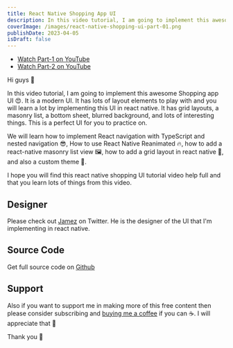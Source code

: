 ```yaml
---
title: React Native Shopping App UI
description: In this video tutorial, I am going to implement this awesome Shopping app UI 😍.
coverImage: /images/react-native-shopping-ui-part-01.png
publishDate: 2023-04-05
isDraft: false
---
```


- [Watch Part-1 on YouTube](https://youtu.be/qcN5B44cMHQ)
- [Watch Part-2 on YouTube](https://youtu.be/mpPjPkxt20U)

Hi guys 👋

In this video tutorial, I am going to implement this awesome Shopping app UI 😍. It is a modern UI. It has lots of layout elements to play with and you will learn a lot by implementing this UI in react native. It has grid layouts, a masonry list, a bottom sheet, blurred background, and lots of interesting things. This is a perfect UI for you to practice on.

We will learn how to implement React navigation with TypeScript and nested navigation 😎, How to use React Native Reanimated 🔥, how to add a react-native masonry list view 🖼️, how to add a grid layout in react native 🚀, and also a custom theme 🎨.

I hope you will find this react native shopping UI tutorial video help full and that you learn lots of things from this video.

## Designer

Please check out [Jamez](https://twitter.com/Jamez_uiux) on Twitter. He is the designer of the UI that I'm implementing in react native.

## Source Code

Get full source code on [Github](https://github.com/iam-rohid/react-native-shopping-app)

## Support

Also if you want to support me in making more of this free content then please consider subscribing and [buying me a coffee](https://buymeacoffee.com/rohid) if you can ☕. I will appreciate that 👐

Thank you 👐
